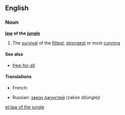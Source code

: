 ==English==

===Noun===
{{wikipedia}}
'''[[law]] of the [[jungle]]'''

# {{idiomatic}} The [[survival]] of the [[fittest]], [[strongest]] or most [[cunning]]

====See also====
* [[free-for-all]]

====Translations====
{{trans-top|The survival of the fittest}}
* French: {{t+|fr|loi de la jungle|f}}
{{trans-mid}}
* Russian: [[закон джунглей]] (zakón džúnglej) {{m}}
{{trans-bottom}}

[[et:law of the jungle]]